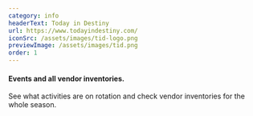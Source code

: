 ```yaml
---
category: info
headerText: Today in Destiny
url: https://www.todayindestiny.com/
iconSrc: /assets/images/tid-logo.png
previewImage: /assets/images/tid.png
order: 1
---
```


#### Events and all vendor inventories.

See what activities are on rotation and check vendor inventories for the whole season.
